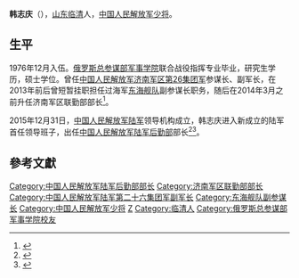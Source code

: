 '''韩志庆'''（{{bd|1958年|8月||catIdx=H韩}}），[[山东|山东]][[临清|临清]]人，[[中国人民解放军少将|中国人民解放军少将]]。

==生平==
1976年12月入伍。[[俄罗斯总参谋部军事学院|俄罗斯总参谋部军事学院]]联合战役指挥专业毕业，研究生学历，硕士学位。曾任[[中国人民解放军济南军区|中国人民解放军济南军区]][[中国人民解放军第26集团军|第26集团军]]参谋长、副军长，在2013年前后曾短暂挂职担任过海军[[东海舰队|东海舰队]]副参谋长职务，随后在2014年3月之前升任济南军区联勤部部长<ref>{{cite news|title=二炮第56基地原领导任永吉跨军兵种调任南海舰队副参谋长|url=http://www.thepaper.cn/newsDetail_forward_1336965_1|accessdate=2016-01-12|newspaper=澎湃新闻|archive-date=2020-03-28|archive-url=https://web.archive.org/web/20200328155959/http://www.thepaper.cn/newsDetail_forward_1336965_1|dead-url=no}}</ref>。

2015年12月31日，[[中国人民解放军陆军|中国人民解放军陆军]]领导机构成立，韩志庆进入新成立的陆军首任领导班子，出任[[中国人民解放军陆军后勤部|中国人民解放军陆军后勤部]]部长<ref>{{cite web|url=http://news.163.com/16/0104/04/BCF8R1I90001124J.html|title=陆军首任领导班子11位成员亮相 均曾任职集团军|publisher=网易|accessdate=2016-01-04|archive-url=https://web.archive.org/web/20160105011127/http://news.163.com/16/0104/04/BCF8R1I90001124J.html|archive-date=2016-01-05|dead-url=yes}}</ref><ref>{{cite web|accessdate=2016-01-30|url=http://www.thepaper.cn/newsDetail_forward_1416573|title=原济南军区联勤部部长韩志庆少将出任陆军后勤部部长|publisher=澎湃新闻|archive-date=2020-03-28|archive-url=https://web.archive.org/web/20200328160011/http://www.thepaper.cn/newsDetail_forward_1416573|dead-url=no}}</ref>。

==參考文獻==
{{reflist}}

{{DEFAULTSORT:Han韩}}
[[Category:中国人民解放军陆军后勤部部长|Category:中国人民解放军陆军后勤部部长]]
[[Category:济南军区联勤部部长|Category:济南军区联勤部部长]]
[[Category:中国人民解放军陆军第二十六集团军副军长|Category:中国人民解放军陆军第二十六集团军副军长]]
[[Category:东海舰队副参谋长|Category:东海舰队副参谋长]]
[[Category:中国人民解放军少将|Category:中国人民解放军少将]]
[[Category:韩姓|Z]]
[[Category:临清人|Category:临清人]]
[[Category:俄罗斯总参谋部军事学院校友|Category:俄罗斯总参谋部军事学院校友]]